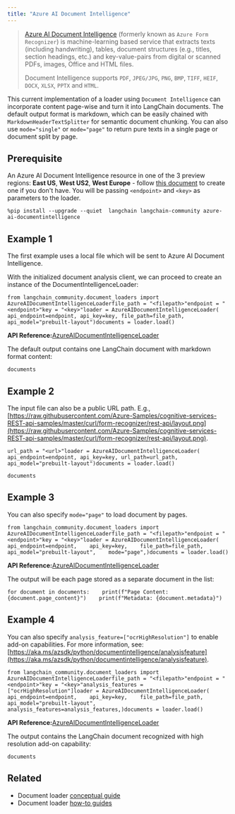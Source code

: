 ```yaml
---
title: "Azure AI Document Intelligence"
---
```


> [Azure AI Document Intelligence](https://aka.ms/doc-intelligence) (formerly known as `Azure Form Recognizer`) is machine-learning based service that extracts texts (including handwriting), tables, document structures (e.g., titles, section headings, etc.) and key-value-pairs from digital or scanned PDFs, images, Office and HTML files.
>
> Document Intelligence supports `PDF`, `JPEG/JPG`, `PNG`, `BMP`, `TIFF`, `HEIF`, `DOCX`, `XLSX`, `PPTX` and `HTML`.

This current implementation of a loader using `Document Intelligence` can incorporate content page-wise and turn it into LangChain documents. The default output format is markdown, which can be easily chained with `MarkdownHeaderTextSplitter` for semantic document chunking. You can also use `mode="single"` or `mode="page"` to return pure texts in a single page or document split by page.

## Prerequisite

An Azure AI Document Intelligence resource in one of the 3 preview regions: **East US**, **West US2**, **West Europe** - follow [this document](https://learn.microsoft.com/azure/ai-services/document-intelligence/create-document-intelligence-resource?view=doc-intel-4.0.0) to create one if you don't have. You will be passing `<endpoint>` and `<key>` as parameters to the loader.

```
%pip install --upgrade --quiet  langchain langchain-community azure-ai-documentintelligence
```

## Example 1

The first example uses a local file which will be sent to Azure AI Document Intelligence.

With the initialized document analysis client, we can proceed to create an instance of the DocumentIntelligenceLoader:

```
from langchain_community.document_loaders import AzureAIDocumentIntelligenceLoaderfile_path = "<filepath>"endpoint = "<endpoint>"key = "<key>"loader = AzureAIDocumentIntelligenceLoader(    api_endpoint=endpoint, api_key=key, file_path=file_path, api_model="prebuilt-layout")documents = loader.load()
```

**API Reference:**[AzureAIDocumentIntelligenceLoader](https://python.langchain.com/api_reference/community/document_loaders/langchain_community.document_loaders.doc_intelligence.AzureAIDocumentIntelligenceLoader.html)

The default output contains one LangChain document with markdown format content:

```
documents
```

## Example 2

The input file can also be a public URL path. E.g., [https://raw.githubusercontent.com/Azure-Samples/cognitive-services-REST-api-samples/master/curl/form-recognizer/rest-api/layout.png](https://raw.githubusercontent.com/Azure-Samples/cognitive-services-REST-api-samples/master/curl/form-recognizer/rest-api/layout.png).

```
url_path = "<url>"loader = AzureAIDocumentIntelligenceLoader(    api_endpoint=endpoint, api_key=key, url_path=url_path, api_model="prebuilt-layout")documents = loader.load()
```

```
documents
```

## Example 3

You can also specify `mode="page"` to load document by pages.

```
from langchain_community.document_loaders import AzureAIDocumentIntelligenceLoaderfile_path = "<filepath>"endpoint = "<endpoint>"key = "<key>"loader = AzureAIDocumentIntelligenceLoader(    api_endpoint=endpoint,    api_key=key,    file_path=file_path,    api_model="prebuilt-layout",    mode="page",)documents = loader.load()
```

**API Reference:**[AzureAIDocumentIntelligenceLoader](https://python.langchain.com/api_reference/community/document_loaders/langchain_community.document_loaders.doc_intelligence.AzureAIDocumentIntelligenceLoader.html)

The output will be each page stored as a separate document in the list:

```
for document in documents:    print(f"Page Content: {document.page_content}")    print(f"Metadata: {document.metadata}")
```

## Example 4

You can also specify `analysis_feature=["ocrHighResolution"]` to enable add-on capabilities. For more information, see: [https://aka.ms/azsdk/python/documentintelligence/analysisfeature](https://aka.ms/azsdk/python/documentintelligence/analysisfeature).

```
from langchain_community.document_loaders import AzureAIDocumentIntelligenceLoaderfile_path = "<filepath>"endpoint = "<endpoint>"key = "<key>"analysis_features = ["ocrHighResolution"]loader = AzureAIDocumentIntelligenceLoader(    api_endpoint=endpoint,    api_key=key,    file_path=file_path,    api_model="prebuilt-layout",    analysis_features=analysis_features,)documents = loader.load()
```

**API Reference:**[AzureAIDocumentIntelligenceLoader](https://python.langchain.com/api_reference/community/document_loaders/langchain_community.document_loaders.doc_intelligence.AzureAIDocumentIntelligenceLoader.html)

The output contains the LangChain document recognized with high resolution add-on capability:

```
documents
```

## Related

* Document loader [conceptual guide](/oss/concepts/document_loaders)
* Document loader [how-to guides](/oss/how_to/#document-loaders)

